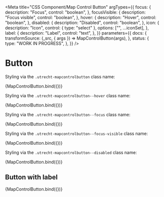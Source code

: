 <!-- @license CC0-1.0 -->


<Meta
  title="CSS Component/Map Control Button"
  argTypes={{
    focus: {
      description: "Focus",
      control: "boolean",
    },
    focusVisible: {
      description: "Focus visible",
      control: "boolean",
    },
    hover: {
      description: "Hover",
      control: "boolean",
    },
    disabled: {
      description: "Disabled",
      control: "boolean",
    },
    icon: {
      description: "Icon",
      control: { type: "select" },
      options: ["", ...iconSet],
    },
    label: {
      description: "Label",
      control: "text",
    },
  }}
  parameters={{
    docs: {
      transformSource: (_src, { args }) => MapControlButton(args),
    },
    status: {
      type: "WORK IN PROGRESS",
    },
  }}
/>

# Button

Styling via the `.utrecht-mapcontrolbutton` class name:

<Canvas>
  <Story
    name="Map Control Button"
    args={{
      ...defaultArgs,
      icon: "utrecht-icon-zoomin",
    }}
  >
    {MapControlButton.bind({})}
  </Story>
</Canvas>

<ArgsTable story="Map Control Button" />

Styling via the `.utrecht-mapcontrolbutton--hover` class name:

<Canvas>
  <Story
    name="Map Control Button hover"
    args={{
      hover: true,
      icon: "utrecht-icon-zoomin",
    }}
    parameters={{
      docs: {
        source: {
          state: "closed",
        },
      },
    }}
  >
    {MapControlButton.bind({})}
  </Story>
</Canvas>

Styling via the `.utrecht-mapcontrolbutton--focus` class name:

<Canvas>
  <Story
    name="Map Control Button focus"
    args={{
      focus: true,
      icon: "utrecht-icon-zoomin",
    }}
    parameters={{
      docs: {
        source: {
          state: "closed",
        },
      },
    }}
  >
    {MapControlButton.bind({})}
  </Story>
</Canvas>

Styling via the `.utrecht-mapcontrolbutton--focus-visible` class name:

<Canvas>
  <Story
    name="Map Control Button focus-visible"
    args={{
      focus: true,
      focusVisible: true,
      icon: "utrecht-icon-zoomin",
    }}
    parameters={{
      docs: {
        source: {
          state: "closed",
        },
      },
    }}
  >
    {MapControlButton.bind({})}
  </Story>
</Canvas>

Styling via the `.utrecht-mapcontrolbutton--disabled` class name:

<Canvas>
  <Story
    name="Map Control Button disabled"
    args={{
      disabled: true,
      icon: "utrecht-icon-zoomin",
    }}
    parameters={{
      docs: {
        source: {
          state: "closed",
        },
      },
    }}
  >
    {MapControlButton.bind({})}
  </Story>
</Canvas>

## Button with label

<Canvas>
  <Story
    name="Button with label"
    args={{
      icon: "utrecht-icon-filter",
      label: "Filter",
    }}
    parameters={{
      docs: {
        source: {
          state: "closed",
        },
      },
    }}
  >
    {MapControlButton.bind({})}
  </Story>
</Canvas>
